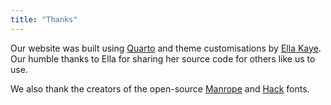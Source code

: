 ```yaml
---
title: "Thanks"
---
```


Our website was built using [Quarto](https://quarto.org/) and theme customisations by [Ella Kaye](https://ellakaye.co.uk/posts/2022-12-11_welcome-quarto/). Our humble thanks to Ella for sharing her source code for others like us to use.

We also thank the creators of the open-source [Manrope](https://www.gent.media/manrope) and [Hack](https://sourcefoundry.org/hack/) fonts.

